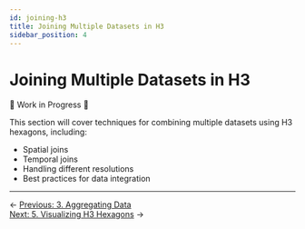 ```yaml
---
id: joining-h3
title: Joining Multiple Datasets in H3
sidebar_position: 4
---
```


# Joining Multiple Datasets in H3

🚧 Work in Progress 🚧

This section will cover techniques for combining multiple datasets using H3 hexagons, including:
- Spatial joins
- Temporal joins
- Handling different resolutions
- Best practices for data integration 

---

<div style={{ display: 'flex', justifyContent: 'space-between' }}>
  <div>← <a href="/deep-dives/hex/aggregating-h3">Previous: 3. Aggregating Data</a></div>
  <div><a href="/deep-dives/hex/visualizing-h3">Next: 5. Visualizing H3 Hexagons</a> →</div>
</div> 